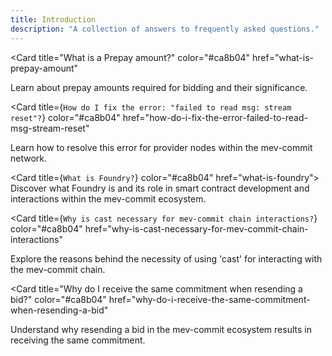 ```yaml
---
title: Introduction
description: "A collection of answers to frequently asked questions."
---
```


<Card
  title="What is a Prepay amount?"
  color="#ca8b04"
  href="what-is-prepay-amount"
>
  Learn about prepay amounts required for bidding and their significance.
</Card>

<Card
  title={`How do I fix the error: "failed to read msg: stream reset"?`}
  color="#ca8b04"
  href="how-do-i-fix-the-error-failed-to-read-msg-stream-reset"
>
  Learn how to resolve this error for provider nodes within the mev-commit
  network.
</Card>

<Card title={`What is Foundry?`} color="#ca8b04" href="what-is-foundry">
  Discover what Foundry is and its role in smart contract development and
  interactions within the mev-commit ecosystem.
</Card>

<Card
  title={`Why is cast necessary for mev-commit chain interactions?`}
  color="#ca8b04"
  href="why-is-cast-necessary-for-mev-commit-chain-interactions"
>
  Explore the reasons behind the necessity of using 'cast' for interacting with
  the mev-commit chain.
</Card>

<Card
  title="Why do I receive the same commitment when resending a bid?"
  color="#ca8b04"
  href="why-do-i-receive-the-same-commitment-when-resending-a-bid"
>
  Understand why resending a bid in the mev-commit ecosystem results in
  receiving the same commitment.
</Card>
